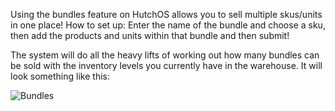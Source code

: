 Using the bundles feature on HutchOS allows you to sell multiple skus/units in one place! How to set up: Enter the name of the bundle and choose a sku, then add the products and units within that bundle and then submit!

The system will do all the heavy lifts of working out how many bundles can be sold with the inventory levels you currently have in the warehouse. It will look something like this:

<img src="/images/bundles.png" alt="Bundles" />
